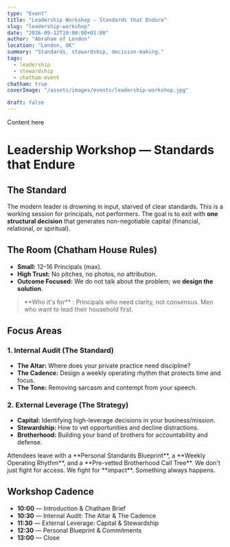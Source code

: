 ```yaml
---
type: "Event"
title: "Leadership Workshop — Standards that Endure"
slug: "leadership-workshop"
date: "2026-09-12T10:00:00+01:00"
author: "Abraham of London"
location: "London, UK"
summary: "Standards, stewardship, decision-making."
tags:
  - leadership
  - stewardship
  - chatham-event
chatham: true
coverImage: "/assets/images/events/leadership-workshop.jpg"

draft: false
---
```



<BrandFrame title="Strategy Brief" subtitle="High Trust, High Impact">
  Content here
</BrandFrame>

# Leadership Workshop — Standards that Endure

## The Standard

The modern leader is drowning in input, starved of clear standards. This is a working session for principals, not performers. The goal is to exit with **one structural decision** that generates non-negotiable capital (financial, relational, or spiritual).

<Rule />

## The Room (Chatham House Rules)

* **Small:** 12–16 Principals (max).
* **High Trust:** No pitches, no photos, no attribution.
* **Outcome Focused:** We do not talk about the problem; we **design the solution**.

<blockquote>
**Who it's for**
: Principals who need clarity, not consensus. Men who want to lead their household first.
</blockquote>

<Rule />

## Focus Areas

### 1. Internal Audit (The Standard)

* **The Altar:** Where does your private practice need discipline?
* **The Cadence:** Design a weekly operating rhythm that protects time and focus.
* **The Tone:** Removing sarcasm and contempt from your speech.

### 2. External Leverage (The Strategy)

* **Capital:** Identifying high-leverage decisions in your business/mission.
* **Stewardship:** How to vet opportunities and decline distractions.
* **Brotherhood:** Building your band of brothers for accountability and defense.

<Rule />

<Note tone="key" title="Deliverables">
  Attendees leave with a **Personal Standards Blueprint**, a **Weekly Operating Rhythm**, and a **Pre-vetted Brotherhood Call Tree**.
</Note>

<PullLine subtle>
  We don't just fight for access. We fight for **impact**. Something always happens.
</PullLine>

<Rule />

## Workshop Cadence

* **10:00** — Introduction & Chatham Brief
* **10:30** — Internal Audit: The Altar & The Cadence
* **11:30** — External Leverage: Capital & Stewardship
* **12:30** — Personal Blueprint & Commitments
* **13:00** — Close
